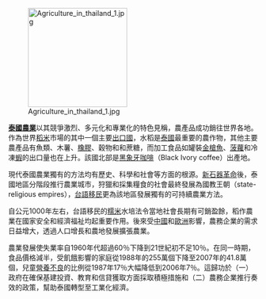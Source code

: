 [[Image:Agriculture_in_thailand_1.jpg|200px]]

'''[[泰國農業|泰國農業]]'''以其競爭激烈、多元化和專業化的特色見稱，農產品成功銷往世界各地。作為世界[[稻米|稻米]]市場的其中一個主要[[出口國|出口國]]，水稻是[[泰國|泰國]]最重要的農作物，其他主要農產品有魚類、木薯、[[橡膠|橡膠]]、穀物和和蔗糖，而加工食品如罐裝[[金槍魚|金槍魚]]、[[菠蘿|菠蘿]]和冷凍[[蝦|蝦]]的出口量也在上升。該國北部是[[黑象牙咖啡|黑象牙咖啡]]（Black Ivory coffee）出產地。

現代泰國農業獨有的方法均有歷史、科學和社會等方面的根源。[[新石器革命|新石器革命]]後，泰國地區分階段推行農業城市，狩獵和採集糧食的社會最終發展為國教王朝（state-religious empires），[[台語民族|台語移民]]更為該地區發展獨有的可持續農業方法。

自公元1000年左右，台語移民的[[糯米|糯米]]水培法令當地社會長期有可銷盈餘，稻作農業在國家安全和經濟福祉均起重要作用。後來受[[中國|中國]]和[[歐洲|歐洲]]影響，農務企業的需求日益增大，透過人口增長和農地發展擴張農業。

農業發展使失業率自1960年代超過60％下降到21世紀初不足10％。在同一時期，食品價格減半，受飢餓影響的家庭從1988年的255萬個下降至2007年的41.8萬個，兒童[[營養不良|營養不良]]的比例從1987年17％大幅降低到2006年7％。這歸功於（一）政府在確保基建投資、教育和信貸獲取方面採取積極措施和（二）農務企業推行奏效的政策，幫助泰國轉型至工業化經濟。